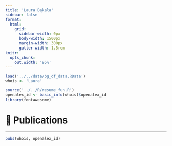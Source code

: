 ```yaml
---
title: 'Laura Bąkała'
sidebar: false
format:
  html:
    grid:
      sidebar-width: 0px
      body-width: 1500px
      margin-width: 300px
      gutter-width: 1.5rem
knitr:
  opts_chunk:
    out.width: '95%'
---
```

    
```r
load('../../data/bg_df_data.RData')
whois <- 'Laura'

source('../../R/resume_fun.R')
openalex_id <- basic_info(whois)$openalex_id
library(fontawesome)
```



<!-- # 📝 **Bio** -->

<!-- ------------------------------------------------------------------------ -->

<!-- `r stringr::str_flatten(basic_info(whois)$bio)` -->

<!-- # 📱 **Contact** -->

<!-- ------------------------------------------------------------------------ -->

<!-- stringr::str_flatten(contact_info(whois)$new_col) -->

<!-- # 🚀 **Research stays** -->

<!-- ------------------------------------------------------------------------ -->

<!-- ```{r, echo=FALSE, message=FALSE} -->
<!-- research_stay(whois) -->
<!-- ``` -->

<!-- # 💻🧫 **Experience** -->
  
<!-- ------------------------------------------------------------------------ -->
    
<!-- ```{r, echo=FALSE, message=FALSE} -->
<!-- work(whois) -->
<!-- ``` -->

<!-- # 🎓 **Education** -->

<!-- ------------------------------------------------------------------------ -->

<!-- `r stringr::str_flatten(education(whois)$new_col)` -->

<!-- # 👏🏻 **Conferences, workshops, training schools** 🤝🏻  -->

<!-- ------------------------------------------------------------------------ -->

<!-- ```{r, echo=FALSE, message=FALSE} -->
<!-- conf_work(whois) -->
<!-- ``` -->

#  📖 **Publications**

------------------------------------------------------------------------

```r
pubs(whois, openalex_id)
```


<!-- # 🧑🏻‍🔬 **Other activities** -->

<!-- ------------------------------------------------------------------------ -->

<!-- `r stringr::str_flatten(other_act(whois)$new_col)` -->

